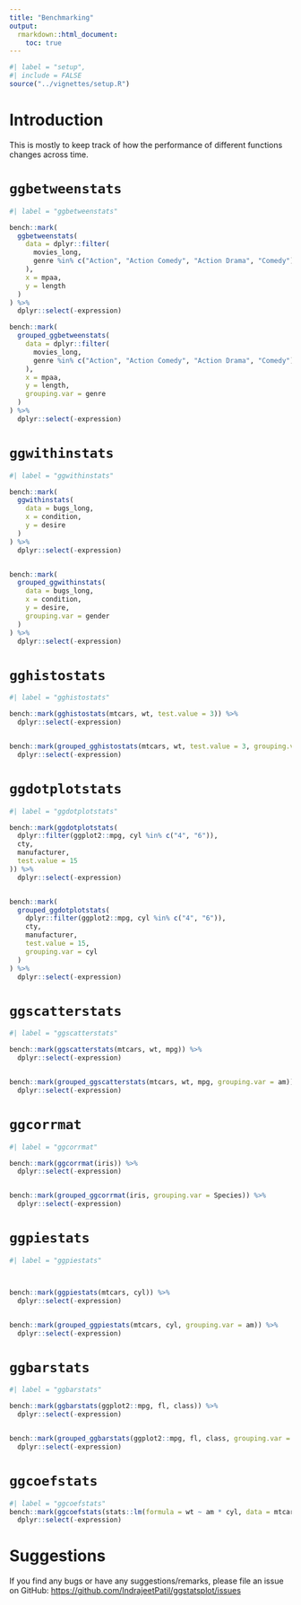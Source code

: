 ```yaml
---
title: "Benchmarking"
output:
  rmarkdown::html_document:
    toc: true
---
```


```r
#| label = "setup",
#| include = FALSE
source("../vignettes/setup.R")
```

# Introduction

This is mostly to keep track of how the performance of different functions
changes across time.

# `ggbetweenstats`

```r
#| label = "ggbetweenstats"

bench::mark(
  ggbetweenstats(
    data = dplyr::filter(
      movies_long,
      genre %in% c("Action", "Action Comedy", "Action Drama", "Comedy")
    ),
    x = mpaa,
    y = length
  )
) %>%
  dplyr::select(-expression)

bench::mark(
  grouped_ggbetweenstats(
    data = dplyr::filter(
      movies_long,
      genre %in% c("Action", "Action Comedy", "Action Drama", "Comedy")
    ),
    x = mpaa,
    y = length,
    grouping.var = genre
  )
) %>%
  dplyr::select(-expression)
```

# `ggwithinstats`

```r
#| label = "ggwithinstats"

bench::mark(
  ggwithinstats(
    data = bugs_long,
    x = condition,
    y = desire
  )
) %>%
  dplyr::select(-expression)


bench::mark(
  grouped_ggwithinstats(
    data = bugs_long,
    x = condition,
    y = desire,
    grouping.var = gender
  )
) %>%
  dplyr::select(-expression)
```

# `gghistostats`

```r
#| label = "gghistostats"

bench::mark(gghistostats(mtcars, wt, test.value = 3)) %>%
  dplyr::select(-expression)


bench::mark(grouped_gghistostats(mtcars, wt, test.value = 3, grouping.var = am)) %>%
  dplyr::select(-expression)
```

# `ggdotplotstats`

```r
#| label = "ggdotplotstats"

bench::mark(ggdotplotstats(
  dplyr::filter(ggplot2::mpg, cyl %in% c("4", "6")),
  cty,
  manufacturer,
  test.value = 15
)) %>%
  dplyr::select(-expression)


bench::mark(
  grouped_ggdotplotstats(
    dplyr::filter(ggplot2::mpg, cyl %in% c("4", "6")),
    cty,
    manufacturer,
    test.value = 15,
    grouping.var = cyl
  )
) %>%
  dplyr::select(-expression)
```

# `ggscatterstats`

```r
#| label = "ggscatterstats"

bench::mark(ggscatterstats(mtcars, wt, mpg)) %>%
  dplyr::select(-expression)


bench::mark(grouped_ggscatterstats(mtcars, wt, mpg, grouping.var = am)) %>%
  dplyr::select(-expression)
```

# `ggcorrmat`

```r
#| label = "ggcorrmat"

bench::mark(ggcorrmat(iris)) %>%
  dplyr::select(-expression)


bench::mark(grouped_ggcorrmat(iris, grouping.var = Species)) %>%
  dplyr::select(-expression)
```

# `ggpiestats`

```r
#| label = "ggpiestats"



bench::mark(ggpiestats(mtcars, cyl)) %>%
  dplyr::select(-expression)


bench::mark(grouped_ggpiestats(mtcars, cyl, grouping.var = am)) %>%
  dplyr::select(-expression)
```

# `ggbarstats`

```r
#| label = "ggbarstats"

bench::mark(ggbarstats(ggplot2::mpg, fl, class)) %>%
  dplyr::select(-expression)


bench::mark(grouped_ggbarstats(ggplot2::mpg, fl, class, grouping.var = drv)) %>%
  dplyr::select(-expression)
```

# `ggcoefstats`

```r
#| label = "ggcoefstats"
bench::mark(ggcoefstats(stats::lm(formula = wt ~ am * cyl, data = mtcars))) %>%
  dplyr::select(-expression)
```

# Suggestions

If you find any bugs or have any suggestions/remarks, please file an issue on
GitHub: <https://github.com/IndrajeetPatil/ggstatsplot/issues>
